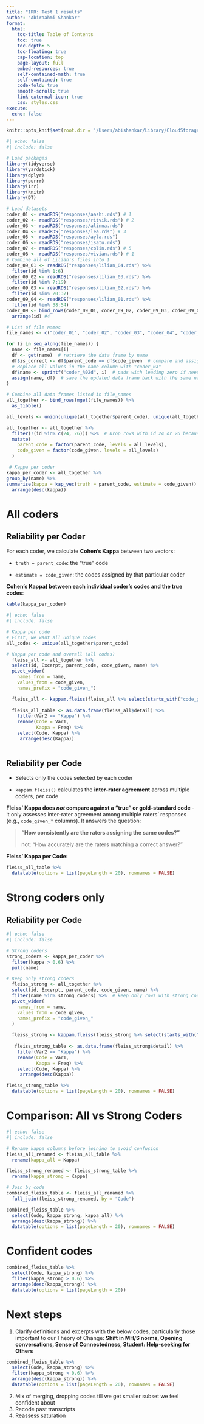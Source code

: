 ```yaml
---
title: "IRR: Test 1 results"
author: "Abiraahmi Shankar"
format:
  html:
    toc-title: Table of Contents
    toc: true
    toc-depth: 5
    toc-floating: true
    cap-location: top
    page-layout: full
    embed-resources: true
    self-contained-math: true
    self-contained: true
    code-fold: true
    smooth-scroll: true
    link-external-icon: true
    css: styles.css
execute:
  echo: false
---
```


```r
knitr::opts_knit$set(root.dir = '/Users/abishankar/Library/CloudStorage/Box-Box/Directing Change: Qualitative interviews (Spring 2025)/Data/Analysis/reliability_app')
```

```r
#| echo: false
#| include: false

# Load packages
library(tidyverse)
library(yardstick)
library(dplyr)
library(purrr)
library(irr)
library(knitr)
library(DT)

# Load datasets
coder_01 <- readRDS("responses/aashi.rds") # 1
coder_02 <- readRDS("responses/ritvik.rds") # 2
coder_03 <- readRDS("responses/alinna.rds")
coder_04 <- readRDS("responses/lea.rds") # 3
coder_05 <- readRDS("responses/ayla.rds")
coder_06 <- readRDS("responses/isatu.rds")
coder_07 <- readRDS("responses/colin.rds") # 5
coder_08 <- readRDS("responses/vivian.rds") # 1
# Combine all of Lilian's files into 1
coder_09_01 <- readRDS("responses/lilian_04.rds") %>% 
  filter(id %in% 1:6)
coder_09_02 <- readRDS("responses/lilian_03.rds") %>% 
  filter(id %in% 7:19)
coder_09_03 <- readRDS("responses/lilian_02.rds") %>% 
  filter(id %in% 20:37)
coder_09_04 <- readRDS("responses/lilian_01.rds") %>% 
  filter(id %in% 38:54)
coder_09 <- bind_rows(coder_09_01, coder_09_02, coder_09_03, coder_09_04) %>%
  arrange(id) #4

# List of file names
file_names <- c("coder_01", "coder_02", "coder_03", "coder_04", "coder_05", "coder_06", "coder_07", "coder_08", "coder_09")

for (i in seq_along(file_names)) {
  name <- file_names[i]
  df <- get(name)  # retrieve the data frame by name
  df$is_correct <- df$parent_code == df$code_given  # compare and assign
  # Replace all values in the name column with "coder_0X"
  df$name <- sprintf("coder_%02d", i)  # pads with leading zero if needed
  assign(name, df)  # save the updated data frame back with the same name
}

# Combine all data frames listed in file_names
all_together <- bind_rows(mget(file_names)) %>% 
  as_tibble()

all_levels <- union(unique(all_together$parent_code), unique(all_together$code_given))

all_together <- all_together %>%
  filter(!(id %in% c(24, 26))) %>%  # Drop rows with id 24 or 26 because it was double coded 
  mutate(
    parent_code = factor(parent_code, levels = all_levels),
    code_given = factor(code_given, levels = all_levels)
  )

 # Kappa per coder
kappa_per_coder <- all_together %>%
group_by(name) %>%
summarise(kappa = kap_vec(truth = parent_code, estimate = code_given)) %>%
  arrange(desc(kappa))

```

# All coders

## Reliability per Coder

For each coder, we calculate **Cohen’s Kappa** between two vectors:

-   `truth = parent_code`: the "true" code

-   `estimate = code_given`: the codes assigned by that particular coder

**Cohen’s Kappa) between each individual coder's codes and the true codes**:

```r
kable(kappa_per_coder)
```

```r
#| echo: false
#| include: false

# Kappa per code
# First, we want all unique codes
all_codes <- unique(all_together$parent_code)

# Kappa per code and overall (all codes)
  fleiss_all <- all_together %>%
  select(id, Excerpt, parent_code, code_given, name) %>%
  pivot_wider(
    names_from = name,
    values_from = code_given,
    names_prefix = "code_given_")

  fleiss_all <- kappam.fleiss(fleiss_all %>% select(starts_with("code_given")), detail = TRUE)
  
  fleiss_all_table <- as.data.frame(fleiss_all$detail) %>% 
    filter(Var2 == "Kappa") %>%
    rename(Code = Var1,
           Kappa = Freq) %>% 
    select(Code, Kappa) %>% 
     arrange(desc(Kappa))
  
```

## Reliability per Code

-   Selects only the codes selected by each coder

-   `kappam.fleiss()` calculates the **inter-rater agreement** across multiple coders, per code

**Fleiss’ Kappa does *not* compare against a “true” or gold-standard code** - it only assesses inter-rater agreement among multiple raters' responses (e.g., `code_given_*` columns). It answers the question:

> **"How consistently are the raters assigning the same codes?"**\
>
> not: "How accurately are the raters matching a correct answer?"

**Fleiss' Kappa per Code:**

```r
fleiss_all_table %>%
  datatable(options = list(pageLength = 20), rownames = FALSE)
```

# Strong coders only

## Reliability per Code

```r
#| echo: false
#| include: false

# Strong coders
strong_coders <- kappa_per_coder %>% 
  filter(kappa > 0.6) %>%
  pull(name)

# Keep only strong coders 
  fleiss_strong <- all_together %>%
  select(id, Excerpt, parent_code, code_given, name) %>%
  filter(name %in% strong_coders) %>%  # keep only rows with strong coders
  pivot_wider(
    names_from = name,
    values_from = code_given,
    names_prefix = "code_given_"
  )

  fleiss_strong <- kappam.fleiss(fleiss_strong %>% select(starts_with("code_given")), detail = TRUE)
  
   fleiss_strong_table <- as.data.frame(fleiss_strong$detail) %>% 
    filter(Var2 == "Kappa") %>%
    rename(Code = Var1,
           Kappa = Freq) %>% 
    select(Code, Kappa) %>% 
     arrange(desc(Kappa))
```

```r
fleiss_strong_table %>%
  datatable(options = list(pageLength = 20), rownames = FALSE)
```

# Comparison: All vs Strong Coders

```r
#| echo: false
#| include: false

# Rename kappa columns before joining to avoid confusion
fleiss_all_renamed <- fleiss_all_table %>%
  rename(kappa_all = Kappa)

fleiss_strong_renamed <- fleiss_strong_table %>%
  rename(kappa_strong = Kappa)

# Join by code
combined_fleiss_table <- fleiss_all_renamed %>%
  full_join(fleiss_strong_renamed, by = "Code")
```

```r
combined_fleiss_table %>%
  select(Code, kappa_strong, kappa_all) %>%
  arrange(desc(kappa_strong)) %>% 
  datatable(options = list(pageLength = 20), rownames = FALSE)
```

# Confident codes

```r
combined_fleiss_table %>%
  select(Code, kappa_strong) %>%
  filter(kappa_strong > 0.6) %>% 
  arrange(desc(kappa_strong)) %>% 
  datatable(options = list(pageLength = 20))
```

# Next steps

1.  Clarify definitions and excerpts with the below codes, particularly those important to our Theory of Change: **Shift in MH/S norms, Opening conversations, Sense of Connectedness, Student: Help-seeking for Others**

```r
combined_fleiss_table %>%
  select(Code, kappa_strong) %>%
  filter(kappa_strong < 0.6) %>% 
  arrange(desc(kappa_strong)) %>% 
  datatable(options = list(pageLength = 20), rownames = FALSE)
```

2.  Mix of merging, dropping codes till we get smaller subset we feel confident about
3.  Recode past transcripts
4.  Reassess saturation
